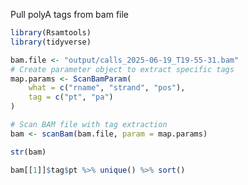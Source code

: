 Pull polyA tags from bam file

```r
library(Rsamtools)
library(tidyverse)
```

```r
bam.file <- "output/calls_2025-06-19_T19-55-31.bam"
# Create parameter object to extract specific tags
map.params <- ScanBamParam(
    what = c("rname", "strand", "pos"), 
    tag = c("pt", "pa")
)

# Scan BAM file with tag extraction
bam <- scanBam(bam.file, param = map.params)

str(bam)
```

```r
bam[[1]]$tag$pt %>% unique() %>% sort() 
```
